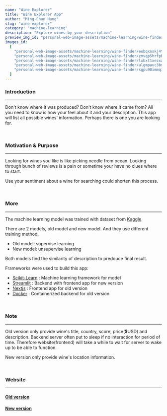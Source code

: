 ```yaml
---
name: "Wine Explorer"
title: "Wine Explorer App"
author: "Ming-Chun Hung"
slug: "wine-explorer"
category: "machine-learning"
description: "Explore wines by your description"
preview_img_id: "personal-web-image-assets/machine-learning/wine-finder/lxbxt1xezxa4iz0vjkpm"
images_id:
  [
    "personal-web-image-assets/machine-learning/wine-finder/eobqxnskj4tslcgt0k2y",
    "personal-web-image-assets/machine-learning/wine-finder/zmvqp5hrfpbin5jlxonc",
    "personal-web-image-assets/machine-learning/wine-finder/lxbxt1xezxa4iz0vjkpm",
    "personal-web-image-assets/machine-learning/wine-finder/ulgmpauc3bmmmcnwmlr1",
    "personal-web-image-assets/machine-learning/wine-finder/sgpu90immqi5hydukwxj",
  ]
---
```


### Introduction

---

Don't know where it was produced? Don't know where it came from? All you need
to know is how your feel about it and your description. This app will list
all possible wines' information. Perhaps there is one you are looking for.

<br />

### Motivation & Purpose

---

Looking for wines you like is like picking needle from ocean. Looking through
bunch of reviews is a pain or sometime your have no clues where to start.

Use your sentiment about a wine for searching could shorten this process.

<br />

### More

---

The machine learning model was trained with dataset from [Kaggle](https://www.kaggle.com/datasets/zynicide/wine-reviews).

There are 2 models, old model and new model. And they use different training method.

- Old model: supervise learning
- New model: unsupervise learning

Both models find the similarity of description to predouce final result.

Frameworks were used to build this app:

- [Scikit-Learn](https://scikit-learn.org/) : Machine learning framework for model
- [Streamlit](https://streamlit.io/) : Backend with frontend app for new version
- [Nextjs](https://nextjs.org/) : Frontend app for old version
- [Docker](https://www.docker.com/) : Containerized backend for old version

<br />

### Note

---

Old version only provide wine's title, country, score, price(💲USD) and description.
Backend server often put to sleep if no interaction for period of time. Therefore
website(frontend) will take a while to wait for server to wake up to be able to function.

New version only provide wine's location information.

<br />

### Website

---

#### [Old version](https://ask-me-wines.netlify.app/)

#### [New version](https://wineidentifier.streamlit.app/)

<br />
